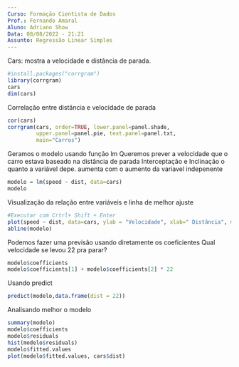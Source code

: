 ```yaml
---
Curso: Formação Cientista de Dados
Prof.: Fernando Amaral
Aluno: Adriano Show
Data: 08/08/2022 - 21:21
Assunto: Regressão Linear Simples
---
```


Cars: mostra a velocidade e distância de parada. 
```r
#install.packages("corrgram")
library(corrgram)
cars
dim(cars)
```

Correlação entre distância e velocidade de parada
```r
cor(cars)
corrgram(cars, order=TRUE, lower.panel=panel.shade,
         upper.panel=panel.pie, text.panel=panel.txt,
         main="Carros")
```
Geramos o modelo usando função lm
Queremos prever a velocidade que o carro estava baseado na distância de parada
Interceptação e Inclinação o quanto a variável depe. aumenta com o aumento da variavel indepenente
```r
modelo = lm(speed ~ dist, data=cars)
modelo
```

Visualização da relação entre variáveis e linha de melhor ajuste
```r
#Executar com Crtrl+ Shift + Enter
plot(speed ~ dist, data=cars, ylab = "Velocidade", xlab=" Distância", main="Carros")
abline(modelo)
```

Podemos fazer uma previsão usando diretamente os coeficientes
Qual velocidade se levou 22 pra parar?
```r
modelo$coefficients
modelo$coefficients[1] + modelo$coefficients[2] * 22
```

Usando predict
```r
predict(modelo,data.frame(dist = 22))
```

Analisando melhor o modelo
```r
summary(modelo)
modelo$coefficients
modelo$residuals
hist(modelo$residuals)
modelo$fitted.values
plot(modelo$fitted.values, cars$dist)
```

